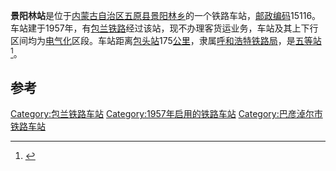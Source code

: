 {{noteTA
|1=zh-cn:始发车次; zh-hk:列車班次;
|2=zh-cn:车次; zh-hk:班次;
}}
{{Infobox China railway station 
|车站名称 = 景阳林站
|车站名称拼音 = 
|车站地址 = [[内蒙古自治区|内蒙古自治区]][[五原县|五原县]]
|归属 = [[呼和浩特铁路局|呼和浩特铁路局]]
|车站等级 = [[五等站_(中铁)|五等站]]
|线路 = [[包兰铁路|包兰铁路]]
}}
'''景阳林站'''是位于[[内蒙古自治区|内蒙古自治区]][[五原县|五原县]][[景阳林乡|景阳林乡]]的一个铁路车站，[[邮政编码|邮政编码]]15116。车站建于1957年，有[[包兰铁路|包兰铁路]]经过该站，现不办理客货运业务，车站及其上下行区间均为[[电气化|电气化]]区段。车站距离[[包头站|包头站]]175[[公里|公里]]，隶属[[呼和浩特铁路局|呼和浩特铁路局]]，是[[五等站_(中铁)|五等站]]<ref>{{Cite book|title=中国铁路站名词典|last=[[孙本祥|孙本祥]]主编|first=|publisher=北京：[[中国铁道出版社|中国铁道出版社]]|year=2003.04|isbn=7-113-03941-3|location=|pages=618-622}}</ref>。

==参考==
{{reflist}}

{{start rail box}}
{{s-inop|[[四闸站|四闸站]]}}
{{s-line|[[包兰铁路|包兰铁路]]}}
{{s-inop|[[四分滩站|四分滩站]]}}
{{end box}}
{{包兰铁路}}
{{铁路车站小作品}}
{{内蒙古小作品}}

[[Category:包兰铁路车站|Category:包兰铁路车站]]
[[Category:1957年启用的铁路车站|Category:1957年启用的铁路车站]]
[[Category:巴彦淖尔市铁路车站|Category:巴彦淖尔市铁路车站]]